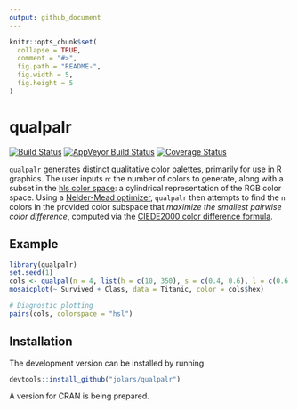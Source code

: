 ```yaml
---
output: github_document
---
```


<!-- README.md is generated from README.Rmd. Please edit that file -->

```r
knitr::opts_chunk$set(
  collapse = TRUE,
  comment = "#>",
  fig.path = "README-",
  fig.width = 5,
  fig.height = 5
)
```

# qualpalr

[![Build Status](https://travis-ci.org/jolars/qualpalr.svg?branch=master)](https://travis-ci.org/jolars/qualpalr)
[![AppVeyor Build Status](https://ci.appveyor.com/api/projects/status/github/jolars/qualpalr?branch=master&svg=true)](https://ci.appveyor.com/project/jolars/qualpalr)
[![Coverage Status](https://codecov.io/github/jolars/qualpalr/coverage.svg?branch=master)](https://codecov.io/github/jolars/qualpalr?branch=master)

`qualpalr` generates distinct qualitative color palettes, primarily for use in R graphics. The user inputs `n`: the number of colors to generate, along with a subset in the [hls color space](https://en.wikipedia.org/wiki/HSL_and_HSV): a cylindrical representation of the RGB color space. Using a [Nelder-Mead optimizer](https://en.wikipedia.org/wiki/Nelder%E2%80%93Mead_method), `qualpalr` then attempts to find the `n` colors in the provided color subspace that *maximize the smallest pairwise color difference*, computed via the [CIEDE2000 color difference formula](https://en.wikipedia.org/wiki/Color_difference#CIEDE2000).

## Example

```r
library(qualpalr)
set.seed(1)
cols <- qualpal(n = 4, list(h = c(10, 350), s = c(0.4, 0.6), l = c(0.6, 0.7)))
mosaicplot(~ Survived + Class, data = Titanic, color = cols$hex)
```

```r
# Diagnostic plotting
pairs(cols, colorspace = "hsl")
```

## Installation

The development version can be installed by running

```r
devtools::install_github("jolars/qualpalr")
```

A version for CRAN is being prepared.

